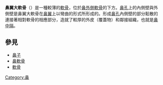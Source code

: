 {{expand|time=2016-07-11T03:23:32+00:00}}
{{unreferenced|time=2016-07-11T03:23:32+00:00}}
{{Infobox anatomy
| Name        = 鼻翼大軟骨
| Latin       = cartilago alaris major
| Image       = Gray852.png
| Width       = 140px
| Caption     = [[鼻軟骨|鼻軟骨]]的側視圖(鼻翼大軟骨在右側中央的藍色部分顯而易見)
| Image2      = Gray853.png
| Caption2    = 從下方觀察的[[鼻軟骨|鼻軟骨]]
| System      =
| Precursor   =
<!--
| GraySubject = 223
| GrayPage    = 993
| DorlandsPre = c_12
| DorlandsSuf = 12217056
-->
}}
'''鼻翼大軟骨'''（{{lang-en|greater alar cartilage}}）是一種較薄的[[軟骨|軟骨]]，位於[[鼻外側軟骨|鼻外側軟骨]]的下方。[[鼻孔|鼻孔]]上的內側壁與外側壁是鼻翼大軟骨在[[鼻翼|鼻翼]]上以彎曲的形式所形成的。形成[[鼻孔|鼻孔]]內側壁的部分鬆散的連接著相對軟骨的相應部分，造就了較厚的外皮（覆蓋物）和鄰接組織，也就是[[鼻中隔|鼻中隔]]。

==參見==
* [[鼻子|鼻子]]
* [[鼻軟骨|鼻軟骨]]
* [[軟骨|軟骨]]

{{Nose anatomy}}

[[Category:鼻|Category:鼻]]